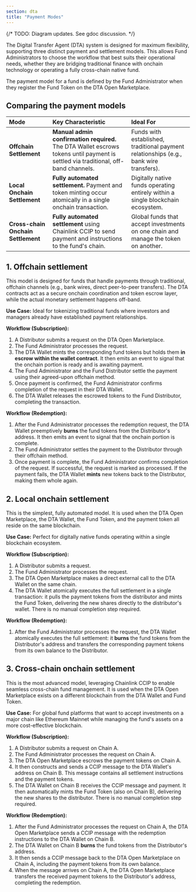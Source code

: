 ```yaml
---
section: dta
title: "Payment Modes"
---
```


{/* TODO: Diagram updates. See gdoc discussion. */}


<Dta section="dtaNotes" />

The Digital Transfer Agent (DTA) system is designed for maximum flexibility, supporting three distinct payment and settlement models. This allows Fund Administrators to choose the workflow that best suits their operational needs, whether they are bridging traditional finance with onchain technology or operating a fully cross-chain native fund.

The payment model for a fund is defined by the Fund Administrator when they register the Fund Token on the DTA Open Marketplace.

## Comparing the payment models

| Mode                               | Key Characteristic                                                                                                                 | Ideal For                                                                              |
| :--------------------------------- | :--------------------------------------------------------------------------------------------------------------------------------- | :------------------------------------------------------------------------------------- |
| **Offchain Settlement**            | **Manual admin confirmation required.** The DTA Wallet escrows tokens until payment is settled via traditional, off-band channels. | Funds with established, traditional payment relationships (e.g., bank wire transfers). |
| **Local Onchain Settlement**       | **Fully automated settlement.** Payment and token minting occur atomically in a single onchain transaction.                        | Digitally native funds operating entirely within a single blockchain ecosystem.        |
| **Cross-chain Onchain Settlement** | **Fully automated settlement** using Chainlink CCIP to send payment and instructions to the fund's chain.                          | Global funds that accept investments on one chain and manage the token on another.     |

## 1. Offchain settlement

This model is designed for funds that handle payments through traditional, offchain channels (e.g., bank wires, direct peer-to-peer transfers). The DTA contracts act as a secure onchain coordination and token escrow layer, while the actual monetary settlement happens off-band.

**Use Case:** Ideal for tokenizing traditional funds where investors and managers already have established payment relationships.

**Workflow (Subscription):**

<ClickToZoom
  src="/images/DTA/offchain-settlement.png"
  caption="Offchain settlement flow, where the DTA Wallet escrows tokens until the Fund Administrator confirms off-band payment."
/>

1. A Distributor submits a request on the DTA Open Marketplace.
1. The Fund Administrator processes the request.
1. The DTA Wallet mints the corresponding fund tokens but holds them **in escrow within the wallet contract**. It then emits an event to signal that the onchain portion is ready and is awaiting payment.
1. The Fund Administrator and the Fund Distributor settle the payment using their agreed-upon offchain method.
1. Once payment is confirmed, the Fund Administrator confirms completion of the request in their DTA Wallet.
1. The DTA Wallet releases the escrowed tokens to the Fund Distributor, completing the transaction.

**Workflow (Redemption):**

1. After the Fund Administrator processes the redemption request, the DTA Wallet preemptively **burns** the fund tokens from the Distributor's address. It then emits an event to signal that the onchain portion is complete.
1. The Fund Administrator settles the payment to the Distributor through their offchain method.
1. Once payment is complete, the Fund Administrator confirms completion of the request. If successful, the request is marked as processed. If the payment fails, the DTA Wallet **mints** new tokens back to the Distributor, making them whole again.

## 2. Local onchain settlement

This is the simplest, fully automated model. It is used when the DTA Open Marketplace, the DTA Wallet, the Fund Token, and the payment token all reside on the same blockchain.

**Use Case:** Perfect for digitally native funds operating within a single blockchain ecosystem.

**Workflow (Subscription):**

<ClickToZoom
  src="/images/DTA/local-onchain-settlement.png"
  caption="Local onchain settlement, where all interactions occur atomically on a single blockchain."
/>

1. A Distributor submits a request.
1. The Fund Administrator processes the request.
1. The DTA Open Marketplace makes a direct external call to the DTA Wallet on the same chain.
1. The DTA Wallet atomically executes the full settlement in a single transaction: it pulls the payment tokens from the distributor and mints the Fund Token, delivering the new shares directly to the distributor's wallet. There is no manual completion step required.

**Workflow (Redemption):**

1. After the Fund Administrator processes the request, the DTA Wallet atomically executes the full settlement: it **burns** the fund tokens from the Distributor's address and transfers the corresponding payment tokens from its own balance to the Distributor.

## 3. Cross-chain onchain settlement

This is the most advanced model, leveraging Chainlink CCIP to enable seamless cross-chain fund management. It is used when the DTA Open Marketplace exists on a different blockchain from the DTA Wallet and Fund Token.

**Use Case:** For global fund platforms that want to accept investments on a major chain like Ethereum Mainnet while managing the fund's assets on a more cost-effective blockchain.

**Workflow (Subscription):**

<ClickToZoom
  src="/images/DTA/cross-chain-onchain-settlement.png"
  caption="Cross-chain settlement, where a request on Chain A is fulfilled by the DTA Wallet on Chain B via a CCIP message."
/>

1. A Distributor submits a request on Chain A.
1. The Fund Administrator processes the request on Chain A.
1. The DTA Open Marketplace escrows the payment tokens on Chain A.
1. It then constructs and sends a CCIP message to the DTA Wallet's address on Chain B. This message contains all settlement instructions and the payment tokens.
1. The DTA Wallet on Chain B receives the CCIP message and payment. It then automatically mints the Fund Token (also on Chain B), delivering the new shares to the distributor. There is no manual completion step required.

**Workflow (Redemption):**

1. After the Fund Administrator processes the request on Chain A, the DTA Open Marketplace sends a CCIP message with the redemption instructions to the DTA Wallet on Chain B.
1. The DTA Wallet on Chain B **burns** the fund tokens from the Distributor's address.
1. It then sends a CCIP message back to the DTA Open Marketplace on Chain A, including the payment tokens from its own balance.
1. When the message arrives on Chain A, the DTA Open Marketplace transfers the received payment tokens to the Distributor's address, completing the redemption.
